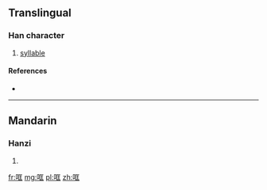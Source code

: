 ==Translingual==

===Han character===
{{Han char|rn=30|rad=口|as=06|sn=9|four=|canj=口尸一土 (RSMG), XX口尸一 (XXRSM)|ids=⿰[[口]][[匡]]}}

# [[syllable]]

====References====
* {{Han ref|kx=0189.271|hdz=10611.020|uh=54D0|ud=21712}}

----

==Mandarin==

===Hanzi===
{{cmn-hanzi|pin=[[kuāng]] ([[kuang1]]), [[è]] ([[e4]]), [[yā]] ([[ya1]]), [[yǎ]] ([[ya3]])|wg=k'uang<sup>1</sup>, o<sup>4</sup>, ya<sup>1</sup>, ya<sup>3</sup>}}

# {{defn|lang=cmn|sort=口06}}

[[fr:哐]]
[[mg:哐]]
[[pl:哐]]
[[zh:哐]]